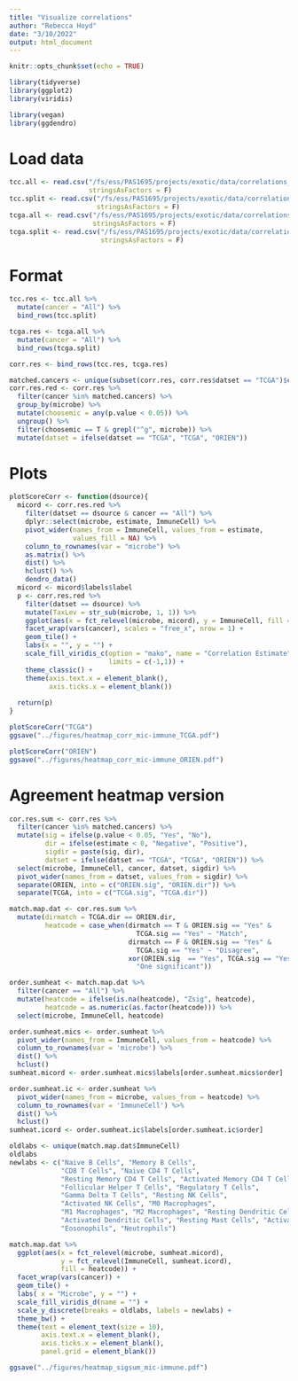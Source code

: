 ```yaml
---
title: "Visualize correlations"
author: "Rebecca Hoyd"
date: "3/10/2022"
output: html_document
---
```


```r
knitr::opts_chunk$set(echo = TRUE)

library(tidyverse)
library(ggplot2)
library(viridis)

library(vegan)
library(ggdendro)
```

# Load data

```r
tcc.all <- read.csv("/fs/ess/PAS1695/projects/exotic/data/correlations_mic-immune_TCC.csv",
                    stringsAsFactors = F)
tcc.split <- read.csv("/fs/ess/PAS1695/projects/exotic/data/correlations_mic-immune_TCC_split-cancer.csv",
                      stringsAsFactors = F)
tcga.all <- read.csv("/fs/ess/PAS1695/projects/exotic/data/correlations_mic-immune_TCGA.csv",
                     stringsAsFactors = F)
tcga.split <- read.csv("/fs/ess/PAS1695/projects/exotic/data/correlations_mic-immune_TCGA_split-cancer.csv",
                       stringsAsFactors = F)
```

# Format

```r
tcc.res <- tcc.all %>%
  mutate(cancer = "All") %>%
  bind_rows(tcc.split)

tcga.res <- tcga.all %>%
  mutate(cancer = "All") %>%
  bind_rows(tcga.split)

corr.res <- bind_rows(tcc.res, tcga.res)
```

```r
matched.cancers <- unique(subset(corr.res, corr.res$datset == "TCGA")$cancer)
corr.res.red <- corr.res %>%
  filter(cancer %in% matched.cancers) %>%
  group_by(microbe) %>%
  mutate(choosemic = any(p.value < 0.05)) %>%
  ungroup() %>%
  filter(choosemic == T & grepl("^g", microbe)) %>%
  mutate(datset = ifelse(datset == "TCGA", "TCGA", "ORIEN"))
```

# Plots 

```r
plotScoreCorr <- function(dsource){
  micord <- corr.res.red %>%
    filter(datset == dsource & cancer == "All") %>%
    dplyr::select(microbe, estimate, ImmuneCell) %>%
    pivot_wider(names_from = ImmuneCell, values_from = estimate,
                values_fill = NA) %>%
    column_to_rownames(var = "microbe") %>%
    as.matrix() %>%
    dist() %>%
    hclust() %>%
    dendro_data()
  micord <- micord$labels$label
  p <- corr.res.red %>%
    filter(datset == dsource) %>%
    mutate(TaxLev = str_sub(microbe, 1, 1)) %>%
    ggplot(aes(x = fct_relevel(microbe, micord), y = ImmuneCell, fill = estimate)) +
    facet_wrap(vars(cancer), scales = "free_x", nrow = 1) +
    geom_tile() +
    labs(x = "", y = "") +
    scale_fill_viridis_c(option = "mako", name = "Correlation Estimate",
                         limits = c(-1,1)) +
    theme_classic() +
    theme(axis.text.x = element_blank(),
          axis.ticks.x = element_blank())
  
  return(p)
}
```

```r
plotScoreCorr("TCGA")
ggsave("../figures/heatmap_corr_mic-immune_TCGA.pdf")
```

```r
plotScoreCorr("ORIEN")
ggsave("../figures/heatmap_corr_mic-immune_ORIEN.pdf")
```

# Agreement heatmap version

```r
cor.res.sum <- corr.res %>%
  filter(cancer %in% matched.cancers) %>%
  mutate(sig = ifelse(p.value < 0.05, "Yes", "No"),
         dir = ifelse(estimate < 0, "Negative", "Positive"),
         sigdir = paste(sig, dir),
         datset = ifelse(datset == "TCGA", "TCGA", "ORIEN")) %>%
  select(microbe, ImmuneCell, cancer, datset, sigdir) %>%
  pivot_wider(names_from = datset, values_from = sigdir) %>%
  separate(ORIEN, into = c("ORIEN.sig", "ORIEN.dir")) %>%
  separate(TCGA, into = c("TCGA.sig", "TCGA.dir"))

match.map.dat <- cor.res.sum %>%
  mutate(dirmatch = TCGA.dir == ORIEN.dir,
         heatcode = case_when(dirmatch == T & ORIEN.sig == "Yes" & 
                                TCGA.sig == "Yes" ~ "Match",
                              dirmatch == F & ORIEN.sig == "Yes" & 
                                TCGA.sig == "Yes" ~ "Disagree",
                              xor(ORIEN.sig  == "Yes", TCGA.sig == "Yes") ~
                                "One significant"))
```

```r
order.sumheat <- match.map.dat %>%
  filter(cancer == "All") %>%
  mutate(heatcode = ifelse(is.na(heatcode), "Zsig", heatcode),
         heatcode = as.numeric(as.factor(heatcode))) %>%
  select(microbe, ImmuneCell, heatcode)

order.sumheat.mics <- order.sumheat %>%
  pivot_wider(names_from = ImmuneCell, values_from = heatcode) %>%
  column_to_rownames(var = 'microbe') %>%
  dist() %>%
  hclust() 
sumheat.micord <- order.sumheat.mics$labels[order.sumheat.mics$order]

order.sumheat.ic <- order.sumheat %>%
  pivot_wider(names_from = microbe, values_from = heatcode) %>%
  column_to_rownames(var = 'ImmuneCell') %>%
  dist() %>%
  hclust() 
sumheat.icord <- order.sumheat.ic$labels[order.sumheat.ic$order]
```


```r
oldlabs <- unique(match.map.dat$ImmuneCell)
oldlabs
newlabs <- c("Naive B Cells", "Memory B Cells", 
             "CD8 T Cells", "Naive CD4 T Cells", 
             "Resting Memory CD4 T Cells", "Activated Memory CD4 T Cells",
             "Follicular Helper T Cells", "Regulatory T Cells",
             "Gamma Delta T Cells", "Resting NK Cells", 
             "Activated NK Cells", "M0 Macrophages",
             "M1 Macrophages", "M2 Macrophages", "Resting Dendritic Cells", 
             "Activated Dendritic Cells", "Resting Mast Cells", "Activated Mast Cells",
             "Eosonophils", "Neutrophils")
```

```r
match.map.dat %>%
  ggplot(aes(x = fct_relevel(microbe, sumheat.micord), 
             y = fct_relevel(ImmuneCell, sumheat.icord), 
             fill = heatcode)) +
  facet_wrap(vars(cancer)) +
  geom_tile() +
  labs( x = "Microbe", y = "") +
  scale_fill_viridis_d(name = "") +
  scale_y_discrete(breaks = oldlabs, labels = newlabs) +
  theme_bw() +
  theme(text = element_text(size = 10),
        axis.text.x = element_blank(),
        axis.ticks.x = element_blank(),
        panel.grid = element_blank())

ggsave("../figures/heatmap_sigsum_mic-immune.pdf")
```

